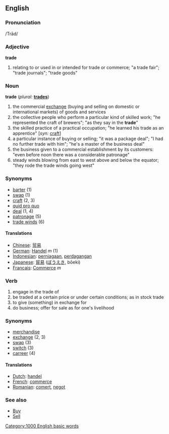 ==English==

===Pronunciation===
/Trād/

===Adjective===
'''trade'''
# relating to or used in or intended for trade or commerce; "a trade fair"; "trade journals"; "trade goods" 

===Noun===
'''trade'''  (''plural:'' '''[[trades]]''')
# the commercial [[exchange]] (buying and selling on domestic or international markets) of goods and services
# the collective people who perform a particular kind of skilled work; "he represented the craft of brewers"; "as they say in the '''trade'''"
# the skilled practice of a practical occupation; "he learned his trade as an apprentice" [''syn:'' [[craft]]]
# a particular instance of buying or selling; "it was a package deal"; "I had no further trade with him"; "he's a master of the business deal"
# the business given to a commercial establishment by its customers: "even before noon there was a considerable patronage"
# steady winds blowing from east to west above and below the equator; "they rode the trade winds going west" 

===Synonyms===
*[[barter]] (1)
*[[swap]] (1)
*[[craft]] (2, 3)
*[[quid pro quo]]
*[[deal]] (1, 4)
*[[patronage]] (5)
*[[trade winds]] (6)

====Translations====
*[[Chinese]]: [[贸易]]
*[[German]]: [[Handel]] ''m'' (1)
*[[Indonesian]]: [[niaga|perniagaan]], [[dagang|perdagangan]]
*[[Japanese]]: [[貿易]] ([[ぼうえき]], bōeki)
*[[Français]]: [[Commerce]] ''m''

===Verb===
{{en-infl-reg-vowel|trad|e}}
# engage in the trade of
# be traded at a certain price or under certain conditions; as in stock trade
# to give (something) in exchange for
# do business; offer for sale as for one's livelihood

===Synonyms===
*[[merchandise]]
*[[exchange]] (2, 3)
*[[swap]] (3)
*[[switch]] (3)
*[[carreer]] (4)

====Translations====
*[[Dutch]]: [[handel]]
*[[French]]: [[commerce]]
*[[Romanian]]: [[comerţ]], [[negoţ]]

===See also===
* [[Buy]]
* [[Sell]]

[[Category:1000 English basic words]]